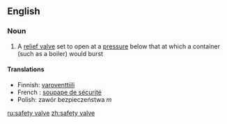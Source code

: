 ==English==

===Noun===
{{wikipedia}}
{{en-noun|sg=[[safety]] [[valve]]}}

# A [[relief valve]] set to open at a [[pressure]] below that at which a container (such as a boiler) would burst

====Translations====
*Finnish: [[varoventtiili]]
*French : [[soupape de sécurité]]
*Polish: zawór bezpieczeństwa ''m''

[[ru:safety valve]]
[[zh:safety valve]]